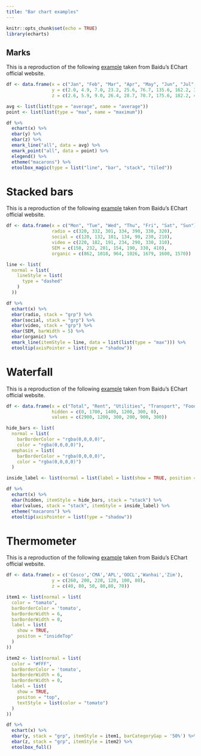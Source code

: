 ```yaml
---
title: "Bar chart examples"
---
```


```r
knitr::opts_chunk$set(echo = TRUE)
library(echarts)
```

## Marks

This is a reproduction of the following [example](http://echarts.baidu.com/echarts2/doc/example/bar1.html#-en) taken from Baidu's EChart official website.

```r
df <- data.frame(x = c("Jan", "Feb", "Mar", "Apr", "May", "Jun", "Jul", "Aug", "Sep", "Oct", "Nov", "Dec"),
                 y = c(2.0, 4.9, 7.0, 23.2, 25.6, 76.7, 135.6, 162.2, 32.6, 20.0, 6.4, 3.3),
                 z = c(2.6, 5.9, 9.0, 26.4, 28.7, 70.7, 175.6, 182.2, 48.7, 18.8, 6.0, 2.3))

avg <- list(list(type = "average", name = "average"))
point <- list(list(type = "max", name = "maximum"))

df %>% 
  echart(x) %>% 
  ebar(y) %>% 
  ebar(z) %>% 
  emark_line("all", data = avg) %>% 
  emark_point("all", data = point) %>% 
  elegend() %>% 
  etheme("macarons") %>% 
  etoolbox_magic(type = list("line", "bar", "stack", "tiled"))
```

# Stacked bars

This is a reproduction of the following [example](http://echarts.baidu.com/echarts2/doc/example/bar2.html#-en) taken from Baidu's EChart official website.

```r
df <- data.frame(x = c("Mon", "Tue", "Wed", "Thu", "Fri", "Sat", "Sun"),
                 radio = c(320, 332, 301, 334, 390, 330, 320),
                 social = c(120, 132, 101, 134, 90, 230, 210),
                 video = c(220, 182, 191, 234, 290, 330, 310),
                 SEM = c(150, 232, 201, 154, 190, 330, 410),
                 organic = c(862, 1018, 964, 1026, 1679, 1600, 1570)) 

line <- list(
  normal = list(
    lineStyle = list(
      type = "dashed"
    )
  ))

df %>% 
  echart(x) %>% 
  ebar(radio, stack = "grp") %>% 
  ebar(social, stack = "grp") %>% 
  ebar(video, stack = "grp") %>% 
  ebar(SEM, barWidth = 5) %>% 
  ebar(organic) %>% 
  emark_line(itemStyle = line, data = list(list(type = "max"))) %>% 
  etooltip(axisPointer = list(type = "shadow"))
```

# Waterfall

This is a reproduction of the following [example](http://echarts.baidu.com/echarts2/doc/example/bar7.html#-en) taken from Baidu's EChart official website.

```r
df <- data.frame(x = c("Total", "Rent", "Utilities", "Transport", "Food costs", "Misc"),
                 hidden = c(0, 1700, 1400, 1200, 300, 0),
                 values = c(2900, 1200, 300, 200, 900, 300))

hide_bars <- list(
  normal = list(
    barBorderColor = "rgba(0,0,0,0)",
    color = "rgba(0,0,0,0)"),
  emphasis = list(
    barBorderColor = "rgba(0,0,0,0)",
    color = "rgba(0,0,0,0)")
  )

inside_label <- list(normal = list(label = list(show = TRUE, position = "inside")))

df %>% 
  echart(x) %>% 
  ebar(hidden, itemStyle = hide_bars, stack = "stack") %>% 
  ebar(values, stack = "stack", itemStyle = inside_label) %>% 
  etheme("macarons") %>% 
  etooltip(axisPointer = list(type = "shadow"))
```

# Thermometer

This is a reproduction of the following [example](http://echarts.baidu.com/echarts2/doc/example/bar10.html#-en) taken from Baidu's EChart official website.

```r
df <- data.frame(x = c('Cosco','CMA','APL','OOCL','Wanhai','Zim'),
                 y = c(260, 200, 220, 120, 100, 80),
                 z = c(40, 80, 50, 80,80, 70))

item1 <- list(normal = list(
  color = "tomato",
  barBorderColor = 'tomato',
  barBorderWidth = 6,
  barBorderWidth = 0,
  label = list(
    show = TRUE,
    positon = "insideTop"
  )
))

item2 <- list(normal = list(
  color = "#FFF",
  barBorderColor = 'tomato',
  barBorderWidth = 6,
  barBorderWidth = 0,
  label = list(
    show = TRUE,
    positon = "top",
    textStyle = list(color = "tomato")
  )
))

df %>% 
  echart(x) %>% 
  ebar(y, stack = "grp", itemStyle = item1, barCategoryGap = '50%') %>% 
  ebar(z, stack = "grp", itemStyle = item2) %>% 
  etoolbox_full()
```